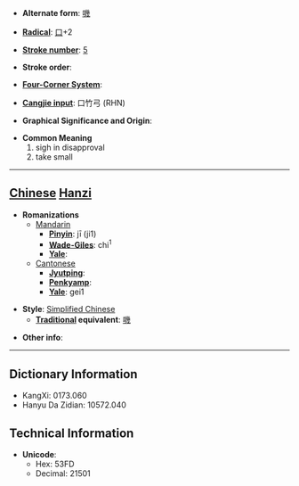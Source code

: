 * '''Alternate form''': [[嘰]]

* '''[[Wiktionary:Chinese radical index| Radical]]''': [[Wiktionary:Chinese radical index 口|口]]+2

* '''[[Wiktionary:Chinese total strokes index|Stroke number]]''': [[Wiktionary:Chinese total strokes index 5|5]]

* '''Stroke order''': 

* '''[[Wiktionary:Chinese four corner index|Four-Corner System]]''': 

* '''[[Wiktionary:Chinese Cangjie index|Cangjie input]]''': 口竹弓 (RHN)

* '''Graphical Significance and Origin''': 

* '''Common Meaning'''
*#sigh in disapproval
*# take small


----

== [[Chinese]] [[Hanzi]] ==

* '''Romanizations'''
** [[Mandarin]]
*** '''[[Pinyin]]''': jī (ji1)
*** '''[[Wade-Giles]]''': chi<sup>1</sup>
*** '''[[Yale]]''': 
**[[Cantonese]]
***'''[[Jyutping]]''':
***'''[[Penkyamp]]''': 
***'''[[Yale]]''': gei1

* '''Style''': [[Simplified Chinese]] 
** '''[[Traditional Chinese|Traditional]] equivalent''': [[嘰]]

* '''Other info''': 

----

== Dictionary Information ==

* KangXi: 0173.060
* Hanyu Da Zidian: 10572.040

== Technical Information ==

* '''Unicode''':
** Hex: 53FD
** Decimal: 21501